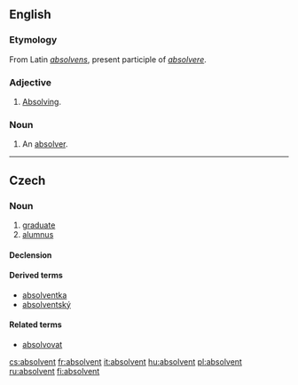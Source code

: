 {{also|Absolvent}}
==English==

===Etymology===
From Latin ''[[absolvens]]'', present participle of ''[[absolvere]]''.

===Adjective===
{{en-adj}}

# {{rare}} [[absolving|Absolving]].

===Noun===
{{en-noun}}

# {{rare}} An [[absolver]].

----

==Czech==

===Noun===
{{cs-noun|g=m}}

# [[graduate]] {{gloss|from a university}}
# [[alumnus]] {{gloss|graduate of an educational institution}}

====Declension====
{{cs-decl-noun-auto|ma|absolve|n|t}}

====Derived terms====
* [[absolventka]]
* [[absolventský]]

====Related terms====
* [[absolvovat]]

[[cs:absolvent]]
[[fr:absolvent]]
[[it:absolvent]]
[[hu:absolvent]]
[[pl:absolvent]]
[[ru:absolvent]]
[[fi:absolvent]]
